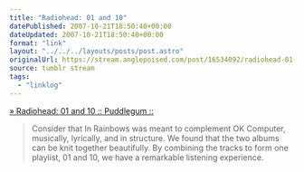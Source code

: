 ```yaml
---
title: "Radiohead: 01 and 10"
datePublished: 2007-10-21T18:50:40+00:00
dateUpdated: 2007-10-21T18:50:40+00:00
format: "link"
layout: "../../../layouts/posts/post.astro"
originalUrl: https://stream.anglepoised.com/post/16534092/radiohead-01-and-10-puddlegum
source: tumblr stream
tags:
  - "linklog"
---
```


[» Radiohead: 01 and 10 :: Puddlegum ::][1]

> Consider that In Rainbows was meant to complement OK Computer, musically, lyrically, and in structure. We found that the two albums can be knit together beautifully. By combining the tracks to form one playlist, 01 and 10, we have a remarkable listening experience.

[1]: http://puddlegum.net/radiohead-01-and-10/
